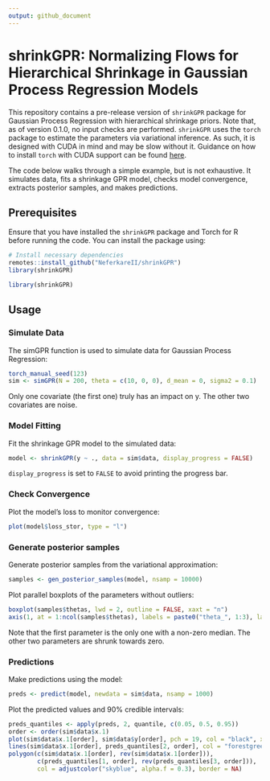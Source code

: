 ```yaml
---
output: github_document
---
```


# shrinkGPR: Normalizing Flows for Hierarchical Shrinkage in Gaussian Process Regression Models

This repository contains a pre-release version of `shrinkGPR` package for Gaussian Process Regression with hierarchical shrinkage priors. 
Note that, as of version 0.1.0, no input checks are performed.
`shrinkGPR` uses the `torch` package to estimate the parameters via variational inference. As such, it is designed with CUDA in mind and may be
slow without it. Guidance on how to install `torch` with CUDA support can be found [here](https://cran.r-project.org/web/packages/torch/vignettes/installation.html).

The code below walks through a simple example, but is not exhaustive. It simulates data, fits a shrinkage GPR model, checks model convergence, extracts posterior samples, and makes predictions.

## Prerequisites

Ensure that you have installed the `shrinkGPR` package and Torch for R before running the code. You can install the package using:

```r
# Install necessary dependencies
remotes::install_github("NeferkareII/shrinkGPR")
library(shrinkGPR)
```

```r
library(shrinkGPR)
```  

## Usage

### Simulate Data

The simGPR function is used to simulate data for Gaussian Process Regression:

```r
torch_manual_seed(123)
sim <- simGPR(N = 200, theta = c(10, 0, 0), d_mean = 0, sigma2 = 0.1)
```

Only one covariate (the first one) truly has an impact on y. The other two covariates are noise.

### Model Fitting

Fit the shrinkage GPR model to the simulated data:

```r
model <- shrinkGPR(y ~ ., data = sim$data, display_progress = FALSE)
```

`display_progress` is set to `FALSE` to avoid printing the progress bar.

### Check Convergence

Plot the model's loss to monitor convergence:

```r
plot(model$loss_stor, type = "l")
```

### Generate posterior samples

Generate posterior samples from the variational approximation:

```r
samples <- gen_posterior_samples(model, nsamp = 10000)
```

Plot parallel boxplots of the parameters without outliers:

```r
boxplot(samples$thetas, lwd = 2, outline = FALSE, xaxt = "n")
axis(1, at = 1:ncol(samples$thetas), labels = paste0("theta_", 1:3), las = 2, cex.axis = 0.7)
```

Note that the first parameter is the only one with a non-zero median. The other two parameters are shrunk towards zero.

### Predictions

Make predictions using the model:

```r
preds <- predict(model, newdata = sim$data, nsamp = 1000)
```

Plot the predicted values and 90% credible intervals:

```r
preds_quantiles <- apply(preds, 2, quantile, c(0.05, 0.5, 0.95))
order <- order(sim$data$x.1)
plot(sim$data$x.1[order], sim$data$y[order], pch = 19, col = "black", xlab = "x1", ylab = "y")
lines(sim$data$x.1[order], preds_quantiles[2, order], col = "forestgreen", lwd = 2)
polygon(c(sim$data$x.1[order], rev(sim$data$x.1[order])),
        c(preds_quantiles[1, order], rev(preds_quantiles[3, order])),
        col = adjustcolor("skyblue", alpha.f = 0.3), border = NA)
```
